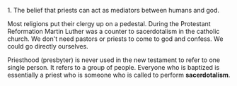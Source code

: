 1. The belief that priests can act as mediators between humans and god.

Most religions put their clergy up on a pedestal. During the Protestant Reformation Martin Luther was a counter to sacerdotalism in the catholic church. We don't need pastors or priests to come to god and confess. We could go directly ourselves.

Priesthood (presbyter) is never used in the new testament to refer to one single person. It refers to a group of people. Everyone who is baptized is essentially a priest who is someone who is called to perform '''sacerdotalism'''.